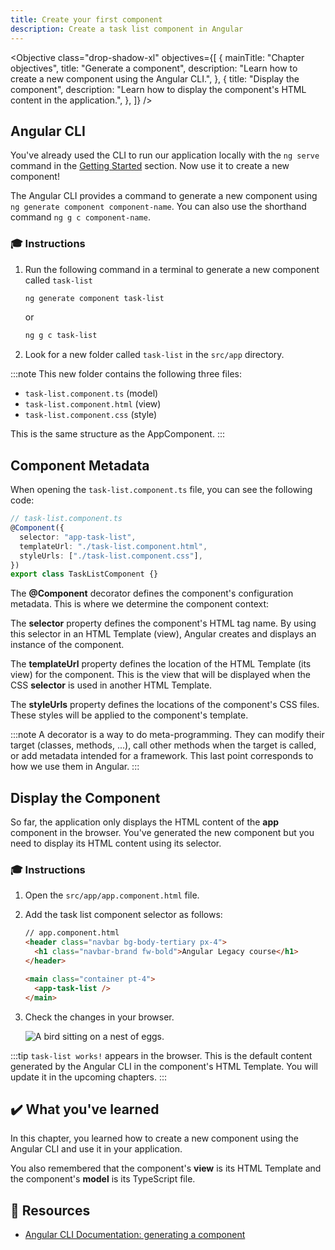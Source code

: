 ```yaml
---
title: Create your first component
description: Create a task list component in Angular
---
```



<Objective
  class="drop-shadow-xl"
  objectives={[
    {
      mainTitle: "Chapter objectives",
      title: "Generate a component",
      description: "Learn how to create a new component using the Angular CLI.",
    },
    {
      title: "Display the component",
      description:
        "Learn how to display the component's HTML content in the application.",
    },
  ]}
/>

## Angular CLI

You've already used the CLI to run our application locally with the `ng serve` command in the <a href="/legacy-course/getting-started/#running-the-application" target="_blank">Getting Started</a> section. Now use it to create a new component!

The Angular CLI provides a command to generate a new component using `ng generate component component-name`.
You can also use the shorthand command `ng g c component-name`.

### 🎓 Instructions

<Steps>

1. Run the following command in a terminal to generate a new component called `task-list`

   ```bash
   ng generate component task-list
   ```

   or

   ```bash
   ng g c task-list
   ```

2. Look for a new folder called `task-list` in the `src/app` directory.

</Steps>

:::note
This new folder contains the following three files:

- `task-list.component.ts` (model)
- `task-list.component.html` (view)
- `task-list.component.css` (style)

This is the same structure as the AppComponent.
:::

## Component Metadata

When opening the `task-list.component.ts` file, you can see the following code:

```typescript
// task-list.component.ts
@Component({
  selector: "app-task-list",
  templateUrl: "./task-list.component.html",
  styleUrls: ["./task-list.component.css"],
})
export class TaskListComponent {}
```

The **@Component** decorator defines the component's configuration metadata.
This is where we determine the component context:

The **selector** property defines the component's HTML tag name.
By using this selector in an HTML Template (view), Angular creates and displays an instance of the component.

The **templateUrl** property defines the location of the HTML Template (its view) for the component.
This is the view that will be displayed when the CSS **selector** is used in another HTML Template.

The **styleUrls** property defines the locations of the component's CSS files.
These styles will be applied to the component's template.

:::note
A decorator is a way to do meta-programming. They can modify their target (classes, methods, ...), call other methods when the target is called, or add metadata intended for a framework. This last point corresponds to how we use them in Angular.
:::

## Display the Component

So far, the application only displays the HTML content of the **app** component in the browser.
You've generated the new component but you need to display its HTML content using its selector.

### 🎓 Instructions

<Steps>

1. Open the `src/app/app.component.html` file.

2. Add the task list component selector as follows:

   ```html ins={"Add the component selector (and the <main> tag for proper HTML semantics and CSS management)": 5-8}
   // app.component.html
   <header class="navbar bg-body-tertiary px-4">
     <h1 class="navbar-brand fw-bold">Angular Legacy course</h1>
   </header>

   <main class="container pt-4">
     <app-task-list />
   </main>
   ```

3. Check the changes in your browser.

   <Image
     class="shadow-xl rounded-xl"
     src={creationImg}
     alt="A bird sitting on a nest of eggs."
   />

</Steps>

:::tip
`task-list works!` appears in the browser.
This is the default content generated by the Angular CLI in the component's HTML Template. You will update it in the upcoming chapters.
:::

## ✔️ What you've learned

In this chapter, you learned how to create a new component using the Angular CLI and use it in your application.

You also remembered that the component's **view** is its HTML Template and the component's **model** is its TypeScript file.

## 🔗 Resources

- <a href="https://angular.dev/cli/generate/component" target="_blank">
    Angular CLI Documentation: generating a component
  </a>

